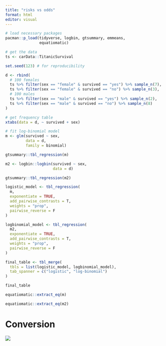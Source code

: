 ```yaml
---
title: "risks vs odds"
format: html
editor: visual
---
```


```r
# load necessary packages
pacman::p_load(tidyverse, logbin, gtsummary, emmeans, 
               equatiomatic)


```

```r

# get the data
ts <- carData::TitanicSurvival

```

```r

set.seed(123) # for reproducibility


```

```r
d <- rbind(
  # 100 females
  ts %>% filter(sex == "female" & survived == "yes") %>% sample_n(7),
  ts %>% filter(sex == "female" & survived == "no") %>% sample_n(3),
  # 100 males
  ts %>% filter(sex == "male" & survived == "yes") %>% sample_n(2),
  ts %>% filter(sex == "male" & survived == "no") %>% sample_n(8)
)

# get frequency table
xtabs(data = d, ~ survived + sex)
```

```r
# fit log-binomial model
m <- glm(survived ~ sex, 
         data = d, 
         family = binomial)
```

```r
gtsummary::tbl_regression(m)
```

```r
m2 <- logbin::logbin(survived ~ sex, 
                     data = d)
```

```r
gtsummary::tbl_regression(m2)
```

```r
logistic_model <- tbl_regression(
  m,
  exponentiate = TRUE,
  add_pairwise_contrasts = T,
  weights = "prop",
  pairwise_reverse = F
)

logbinomial_model <- tbl_regression(
  m2,
  exponentiate = TRUE,
  add_pairwise_contrasts = T,
  weights = "prop",
  pairwise_reverse = F
)

final_table <- tbl_merge(
  tbls = list(logistic_model, logbinomial_model),
  tab_spanner = c("logistic", "log-binomial")
)

final_table
```

```r
equatiomatic::extract_eq(m)
```

```r
equatiomatic::extract_eq(m2)
```

# Conversion

![](images/clipboard-2128219242.png)
